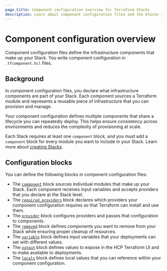 ```yaml
---
page_title: Component configuration overview for Terraform Stacks
description: Learn about component configuration files and the blocks you can define to configure your components in a Stack.
---
```


# Component configuration overview

Component configuration files define the infrastructure components that make up your Stack. You write component configuration in `.tfcomponent.hcl` files.

## Background

In component configuration files, you declare what infrastructure components are part of your Stack. Each component sources a Terraform module and represents a reusable piece of infrastructure that you can provision and manage.

Your component configuration defines multiple components that share a lifecycle you can repeatedly deploy. This helps ensure consistency across environments and reduces the complexity of provisioning at scale.

Each Stack requires at least one `component` block, and you must add a `component` block for every module you want to include in your Stack. Learn more about [creating Stacks](/terraform/language/stacks/create).

## Configuration blocks

You can define the following blocks in component configuration files:

- The [`component`](/terraform/language/block/stack/tfcomponent/component) block sources individual modules that make up your Stack. Each component receives input variables and accepts providers that you declare at the Stack level.
- The [`required_providers`](/terraform/language/block/stack/tfcomponent/required_providers) block declares which providers your component configuration requires so that Terraform can install and use them.
- The [`provider`](/terraform/language/block/stack/tfcomponent/provider) block configures providers and passes that configuration to components.
- The [`removed`](/terraform/language/block/stack/tfcomponent/removed) block defines components you want to remove from your Stack while ensuring proper cleanup of resources.
- The [`variable`](/terraform/language/block/stack/tfcomponent/variable) block defines input variables that your deployments can set with different values.
- The [`output`](/terraform/language/block/stack/tfcomponent/output) block defines values to expose in the HCP Terraform UI and to make available to deployments.
- The [`locals`](/terraform/language/block/locals) block defines local values that you can reference within your component configuration.
